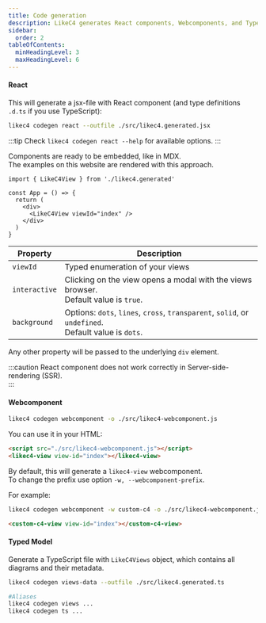 ```yaml
---
title: Code generation
description: LikeC4 generates React components, Webcomponents, and TypeScript models from the architecture model
sidebar:
  order: 2
tableOfContents:
  minHeadingLevel: 3
  maxHeadingLevel: 6    
---
```



#### React

This will generate a jsx-file with React component (and type definitions `.d.ts` if you use TypeScript):

```sh
likec4 codegen react --outfile ./src/likec4.generated.jsx
```

:::tip
Check `likec4 codegen react --help` for available options.
:::

Components are ready to be embedded, like in MDX.  
The examples on this website are rendered with this approach.

```tsx
import { LikeC4View } from './likec4.generated'

const App = () => {
  return (
    <div>
      <LikeC4View viewId="index" />
    </div>
  )
}
```

| Property      | Description                                                                                         |
| ------------- | --------------------------------------------------------------------------------------------------- |
| `viewId`      | Typed enumeration of your views                                                                     |
| `interactive` | Clicking on the view opens a modal with the views browser.<br/>Default value is `true`.                  |
| `background`  | Options: `dots`, `lines`, `cross`, `transparent`, `solid`, or `undefined`.<br/>Default value is `dots`.                           |

Any other property will be passed to the underlying `div` element.

:::caution
React component does not work correctly in Server-side-rendering (SSR).  
:::

#### Webcomponent

```sh
likec4 codegen webcomponent -o ./src/likec4-webcomponent.js
```  

You can use it in your HTML:

```html
<script src="./src/likec4-webcomponent.js"></script>
<likec4-view view-id="index"></likec4-view>
```

By default, this will generate a `likec4-view` webcomponent.  
To change the prefix use option `-w, --webcomponent-prefix`.

For example:

```sh
likec4 codegen webcomponent -w custom-c4 -o ./src/likec4-webcomponent.js
```  

```html
<custom-c4-view view-id="index"></custom-c4-view>
```

#### Typed Model

Generate a TypeScript file with `LikeC4Views` object, which contains all diagrams and their metadata.

```sh
likec4 codegen views-data --outfile ./src/likec4.generated.ts

#Aliases
likec4 codegen views ...
likec4 codegen ts ...
```
